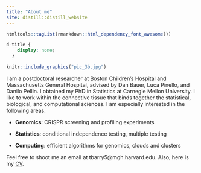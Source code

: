 ```yaml
---
title: "About me"
site: distill::distill_website
---
```


```r
htmltools::tagList(rmarkdown::html_dependency_font_awesome())
```

```css
d-title {
    display: none;
  }
```

::: {.floatting}
```r
knitr::include_graphics("pic_3b.jpg")
```

I am a postdoctoral researcher at Boston Children's Hospital and Massachusetts General Hospital, advised by Dan Bauer, Luca Pinello, and Danilo Pellin. I obtained my PhD in Statistics at Carnegie Mellon University. I like to work within the connective tissue that binds together the statistical, biological, and computational sciences. I am especially interested in the following areas.

:::
-   **Genomics**: CRISPR screening and profiling experiments

-   **Statistics**: conditional independence testing, multiple testing

-   **Computing**: efficient algorithms for genomics, clouds and clusters

Feel free to shoot me an email at tbarry5@mgh.harvard.edu. Also, here is my [CV](ResumeCv/cv.pdf).
